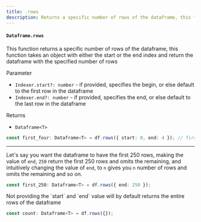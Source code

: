 ```yaml
---
title: .rows
description: Returns a specific number of rows of the dataframe, this function takes an object with either the start or the end index and return the dataframe with the specified number of rows
---
```



#### `Dataframe.rows`

This function returns a specific number of rows of the dataframe, this function takes an object with either the start or the end index and return the dataframe with the specified number of rows

Parameter

- `Indexer.start?: number` - if provided, specifies the begin, or else default to the first row in the dataframe
- `Indexer.end?: number` - if provided, specifies the end, or else default to the last row in the dataframe

Returns

- `Dataframe<T>`

```typescript
const first_four: Dataframe<T> = df.rows({ start: 0, end: 4 }); // first 4 rows
```

---

Let's say you want the dataframe to have the first 250 rows, making the value of `end`, `250` return the first 250 rows and omits the remaining, and intuitively changing the value of `end`, to `n` gives you `n` number of rows and omits the remaining and so on.

```typescript
const first_250: Dataframe<T> = df.rows({ end: 250 });
```

<Callout type="info">
  Not providing the `start` and `end` value will by default returns the entire rows of the dataframe
</Callout>

```typescript
const count: Dataframe<T> = df.rows({});
```
